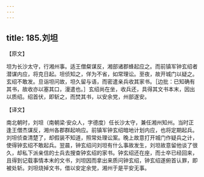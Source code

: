 ```yaml
---
---
---
```

title: 185.刘坦
---



【原文】

坦为长沙太守，行湘州事。适王僧粲谋反，湘部诸郡蜂起应之。而前镇军钟玄绍者潜谋内应，将克日起。坦侦知之，佯为不省，如常理讼。至夜，故开城门以疑之。玄绍不敢发。旦诣坦问故，坦久留与语，而密遣亲兵收其家书。［边批：已知确有其书，故收亦以塞其口，漫遣也。］玄绍尚在坐，收兵还，具得其文书本末，因出以质绍。绍首伏，即斩之，而焚其书，以安余党，州部遂安。

【译文】

南北朝时，刘坦（南朝梁·安众人，字德度）任长沙太守，兼任湘州知州。当时正逢王僧杰谋反，湘州各郡群起响应。前镇军钟玄绍暗地计划内应，也将定期起兵。刘坦侦查清楚了，却假装不知道，照常处理讼案。晚上故意打开城门作疑兵之计，使得钟玄绍不敢起兵。翌晨，钟玄绍问刘坦有什么事故发生，刘坦故意留他谈了很久，却私下派亲信的士兵去搜查钟玄绍的家书。钟玄绍还在座，而士卒已经回来，且得到记载事情本末的文书，刘坦因而拿出来质问钟玄绍，钟玄绍遂俯首认罪，即被处斩。刘坦烧掉文书，借以安定余党，湘州于是平安无事。